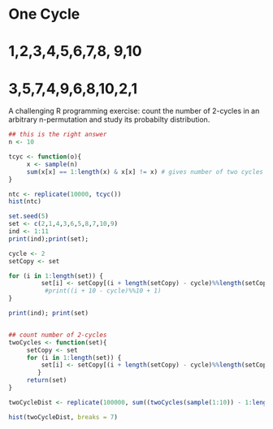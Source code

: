 
# One Cycle
# 1,2,3,4,5,6,7,8, 9,10
# 3,5,7,4,9,6,8,10,2,1

A challenging R programming exercise:
count the number of 2-cycles in an arbitrary n-permutation and
study its probabilty distribution.

```r
## this is the right answer
n <- 10

tcyc <- function(o){
     x <- sample(n)
     sum(x[x] == 1:length(x) & x[x] != x) # gives number of two cycles
}

ntc <- replicate(10000, tcyc())
hist(ntc)

```


```r
set.seed(5)
set <- c(2,1,4,3,6,5,8,7,10,9)
ind <- 1:11
print(ind);print(set);

cycle <- 2
setCopy <- set

for (i in 1:length(set)) {
         set[i] <- setCopy[(i + length(setCopy) - cycle)%%length(setCopy) + 1]
          #print((i + 10 - cycle)%%10 + 1)
}

print(ind); print(set)


## count number of 2-cycles
twoCycles <- function(set){
     setCopy <- set
     for (i in 1:length(set)) {
         set[i] <- setCopy[(i + length(setCopy) - cycle)%%length(setCopy) + 1]
        }
     return(set)
}

twoCycleDist <- replicate(100000, sum((twoCycles(sample(1:10)) - 1:length(sample(1:10))) == FALSE))

hist(twoCycleDist, breaks = 7)


```